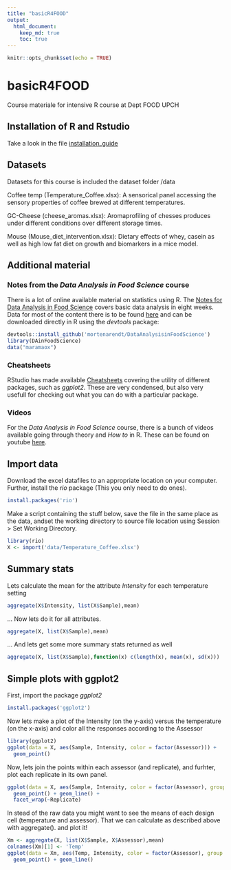 ```yaml
---
title: "basicR4FOOD"
output:
  html_document:
    keep_md: true
    toc: true
---
```


```r
knitr::opts_chunk$set(echo = TRUE)
```

# basicR4FOOD
Course materiale for intensive R course at Dept FOOD UPCH 

## Installation of R and Rstudio
Take a look in the file [installation_guide](https://github.com/mortenarendt/basicR4FOOD/blob/master/Installation_guide.pdf)

## Datasets
Datasets for this course is included the dataset folder /data

Coffee temp (Temperature_Coffee.xlsx): A sensorical panel accessing the sensory properties of coffee brewed at different temperatures. 

GC-Cheese (cheese_aromas.xlsx): Aromaprofiling of chesses produces under different conditions over different storage times. 

Mouse (Mouse_diet_intervention.xlsx): Dietary effects of whey, casein as well as high low fat diet on growth and biomarkers in a mice model. 

## Additional material 

### Notes from the _Data Analysis in Food Science_ course
There is a lot of online available material on statistics using R. The [Notes for Data Analysis in Food Science](https://github.com/mortenarendt/basicR4FOOD/blob/master/Notes_FDA.pdf) covers basic data analysis in eight weeks. Data for most of the content there is to be found [here](https://github.com/mortenarendt/DataAnalysisinFoodScience/) and can be downloaded directly in R using the _devtools_ package: 

```r
devtools::install_github('mortenarendt/DataAnalysisinFoodScience')
library(DAinFoodScience)
data("maramaox") 
```

### Cheatsheets

RStudio has made available [Cheatsheets](https://www.rstudio.com/resources/cheatsheets/) covering the utility of different packages, such as _ggplot2_. These are very condensed, but also very usefull for checking out what you can do with a particular package. 

### Videos

For the _Data Analysis in Food Science_ course, there is a bunch of videos available going through theory and _How to_ in R. These can be found on youtube [here](https://www.youtube.com/playlist?list=PL4L59zaizb3FmBdxuDLRdzGsknTrZN6Ys). 


## Import data

Download the excel datafiles to an appropriate location on your computer. Further, install the _rio_ package 
(This you only need to do ones). 

```r
install.packages('rio')
```
Make a script containing the stuff below, save the file in the same place as the data, andset the working directory to source file location using Session > Set Working Directory. 

```r
library(rio)
X <- import('data/Temperature_Coffee.xlsx')
```

## Summary stats

Lets calculate the mean for the attribute _Intensity_ for each temperature setting

```r
aggregate(X$Intensity, list(X$Sample),mean)
```
... Now lets do it for all attributes. 

```r
aggregate(X, list(X$Sample),mean)
```

... And lets get some more summary stats returned as well

```r
aggregate(X, list(X$Sample),function(x) c(length(x), mean(x), sd(x)))
```
          
## Simple plots with ggplot2

First, import the package _ggplot2_
```r
install.packages('ggplot2')
```

Now lets make a plot of the Intensity (on the y-axis) versus the temperature (on the x-axis) and color all the responses according to the Assessor

```r
library(ggplot2)
ggplot(data = X, aes(Sample, Intensity, color = factor(Assessor))) + 
  geom_point()
```
Now, lets join the points within each assessor (and replicate), and furhter, plot each replicate in its own panel. 

```r
ggplot(data = X, aes(Sample, Intensity, color = factor(Assessor), group = factor(Assessor))) + 
  geom_point() + geom_line() + 
  facet_wrap(~Replicate)
```

In stead of the raw data you might want to see the means of each design cell (temperature and assessor). That we can calculate as described above with aggregate(). and plot it!

```r
Xm <- aggregate(X, list(X$Sample, X$Assessor),mean)
colnames(Xm)[1] <- 'Temp'
ggplot(data = Xm, aes(Temp, Intensity, color = factor(Assessor), group = factor(Assessor))) + 
  geom_point() + geom_line()
```
